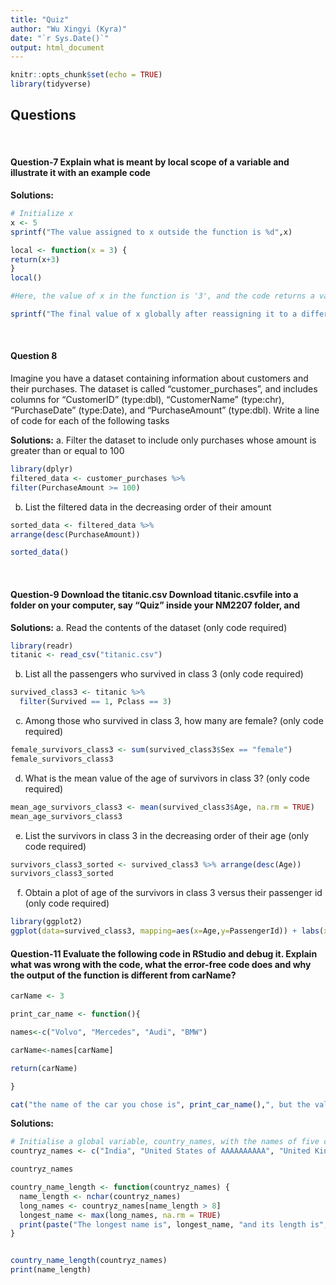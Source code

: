 ```yaml
---
title: "Quiz"
author: "Wu Xingyi (Kyra)"
date: "`r Sys.Date()`"
output: html_document
---
```


```r
knitr::opts_chunk$set(echo = TRUE)
library(tidyverse)
```

## Questions
<br>

#### Question-7 Explain what is meant by local scope of a variable and illustrate it with an example code

**Solutions:** 

```r
# Initialize x
x <- 5
sprintf("The value assigned to x outside the function is %d",x)

local <- function(x = 3) { 
return(x+3)
} 
local()

#Here, the value of x in the function is '3', and the code returns a value of "6" after adding "3" to x. 

sprintf("The final value of x globally after reassigning it to a different value inside the function remains as %d", x) #However, as you can see, the global value of x does not change. 
```
<br>

#### Question 8

Imagine you have a dataset containing information about customers and their purchases. The dataset is called "customer_purchases", and includes columns for "CustomerID" (type:dbl), "CustomerName" (type:chr), "PurchaseDate" (type:Date), and "PurchaseAmount" (type:dbl). Write a line of code for each of the following tasks

**Solutions:** 
a. Filter the dataset to include only purchases whose amount is greater than or equal to 100
```r
library(dplyr)
filtered_data <- customer_purchases %>%
filter(PurchaseAmount >= 100)
```
b. List the filtered data in the decreasing order of their amount

```r
sorted_data <- filtered_data %>%
arrange(desc(PurchaseAmount)) 

sorted_data()
```
<br>

#### Question-9 Download the titanic.csv Download titanic.csvfile into a folder on your computer, say “Quiz” inside your NM2207 folder, and
**Solutions:** 
a. Read the contents of the dataset (only code required)
```r
library(readr)
titanic <- read_csv("titanic.csv")
```

b. List all the passengers who survived in class 3 (only code required)
```r
survived_class3 <- titanic %>% 
  filter(Survived == 1, Pclass == 3)
```


c. Among those who survived in class 3, how many are female? (only code required)
```r
female_survivors_class3 <- sum(survived_class3$Sex == "female")
female_survivors_class3
```
d. What is the mean value of the age of survivors in class 3? (only code required)
```r
mean_age_survivors_class3 <- mean(survived_class3$Age, na.rm = TRUE)
mean_age_survivors_class3
```
e. List the survivors in class 3 in the decreasing order of their age (only code required)
```r
survivors_class3_sorted <- survived_class3 %>% arrange(desc(Age))
survivors_class3_sorted
```
f. Obtain a plot of age of the survivors in class 3 versus their passenger id (only code required)
```r
library(ggplot2)
ggplot(data=survived_class3, mapping=aes(x=Age,y=PassengerId)) + labs(x="Age",y="Passenger ID", title = "Age vs. Passenger ID") + geom_point(shape = 20, colour = "black", fill = "white", size = 1, stroke = 1)

```

#### Question-11 Evaluate the following code in RStudio and debug it. Explain what was wrong with the code, what the error-free code does and why the output of the function is different from carName?
```r
carName <- 3

print_car_name <- function(){

names<-c("Volvo", "Mercedes", "Audi", "BMW")

carName<-names[carName]

return(carName)

}

cat("the name of the car you chose is", print_car_name(),", but the value of the variable carName is", carName)

```


**Solutions:** 

```r
# Initialise a global variable, country_names, with the names of five countries of your choice
countryz_names <- c("India", "United States of AAAAAAAAAA", "United Kingdom", "Europe")

countryz_names

country_name_length <- function(countryz_names) {
  name_length <- nchar(countryz_names)
  long_names <- countryz_names[name_length > 8]
  longest_name <- max(long_names, na.rm = TRUE)
  print(paste("The longest name is", longest_name, "and its length is", nchar(longest_name)))
}


country_name_length(countryz_names)
print(name_length)
```




<br>
